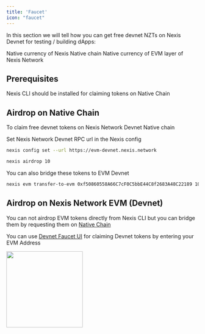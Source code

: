 ```yaml
---
title: 'Faucet'
icon: "faucet"
---
```


In this section we will tell how you can get free devnet NZTs on Nexis Devnet for testing / building dApps:

<CardGroup>

  <Card title="Native NZT" icon="terminal" href="#airdrop-on-native-chain">
   Native currency of Nexis Native chain
  </Card>

  <Card title="EVM NZT" icon="link" href="#airdrop-on-nexis-network-evm-devnet">
   Native currency of EVM layer of Nexis Network
  </Card>

</CardGroup>

## Prerequisites
<CardGroup cols={1}>

  <Card title="Command Line Interface" icon="terminal" href="/quickstart">
   Nexis CLI should be installed for claiming tokens on Native Chain
  </Card>

</CardGroup>

## Airdrop on Native Chain
To claim free devnet tokens on Nexis Network Devnet Native chain

Set Nexis Network Devnet RPC url in the Nexis config
```bash
nexis config set --url https://evm-devnet.nexis.network
```

```bash
nexis airdrop 10
```

You can also bridge these tokens to EVM Devnet

```bash
nexis evm transfer-to-evm 0xf50860558A66C7cF0C5bbE44C8f2683A48C22189 10
```

## Airdrop on Nexis Network EVM (Devnet)
You can not airdrop EVM tokens directly from Nexis CLI but you can bridge them by requesting them on [Native Chain](#airdrop-on-native-chain)

You can use [Devnet Faucet UI](https://evm-faucet-devnet.nexscan.io) for claiming Devnet tokens by entering your EVM Address

<div class="p-2 not-prose relative bg-gray-50/50 rounded-2xl overflow-hidden dark:bg-gray-800/25">
<div class="absolute inset-0 bg-grid-neutral-200/20 [mask-image:linear-gradient(0deg,#fff,rgba(255,255,255,0.6))] dark:bg-grid-white/5 dark:[mask-image:linear-gradient(0deg,rgba(255,255,255,0.1),rgba(255,255,255,0.5))]" style="background-position: 10px 10px;"></div>
<img height="200" src="/images/faucet/1.png" />
</div>